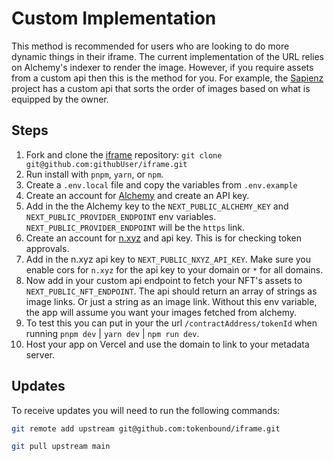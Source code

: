 
# Custom Implementation

This method is recommended for users who are looking to do more dynamic things in their iframe.
The current implementation of the URL relies on Alchemy's indexer to render the image. However,
if you require assets from a custom api then this is the method for you. For example, the [Sapienz](https://opensea.io/assets/ethereum/0x26727ed4f5ba61d3772d1575bca011ae3aef5d36/1)
project has a custom api that sorts the order of images based on what is equipped by the owner.

## Steps

1. Fork and clone the [iframe](https://github.com/tokenbound/iframe) repository:
   `git clone git@github.com:githubUser/iframe.git`
2. Run install with `pnpm`, `yarn`, or `npm`.
3. Create a `.env.local` file and copy the variables from `.env.example`
4. Create an account for [Alchemy](https://dashboard.alchemy.com/) and create an API key.
5. Add in the the Alchemy key to the `NEXT_PUBLIC_ALCHEMY_KEY` and `NEXT_PUBLIC_PROVIDER_ENDPOINT` env variables. `NEXT_PUBLIC_PROVIDER_ENDPOINT` will be the `https` link.
6. Create an account for [n.xyz](https://n.xyz/) and api key. This is for checking token approvals.
7. Add in the n.xyz api key to `NEXT_PUBLIC_NXYZ_API_KEY`. Make sure you enable cors for `n.xyz` for the api key to your domain or `*` for all domains.
8. Now add in your custom api endpoint to fetch your NFT's assets to `NEXT_PUBLIC_NFT_ENDPOINT`. The api should return an array of strings as image links. Or just a string as an image link. Without this env variable, the app will assume you want your images fetched from alchemy.
9. To test this you can put in your the url `/contractAddress/tokenId` when running `pnpm dev` | `yarn dev` | `npm run dev`.
10. Host your app on Vercel and use the domain to link to your metadata server.

## Updates

To receive updates you will need to run the following commands:

```bash
git remote add upstream git@github.com:tokenbound/iframe.git

git pull upstream main
```
